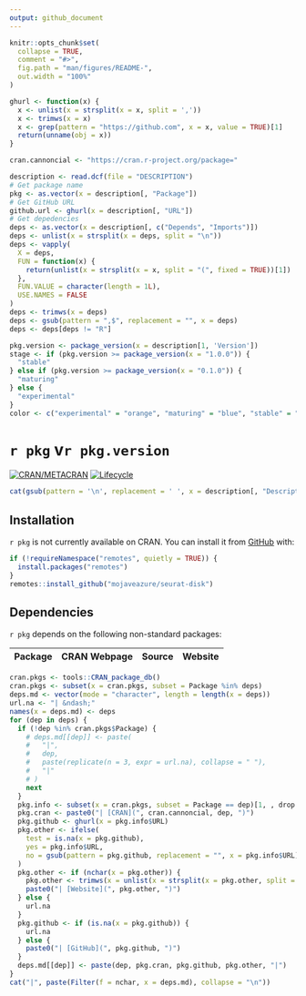 ```yaml
---
output: github_document
---
```


<!-- README.md is generated from README.Rmd. Please edit that file -->

```r
knitr::opts_chunk$set(
  collapse = TRUE,
  comment = "#>",
  fig.path = "man/figures/README-",
  out.width = "100%"
)
```

```r
ghurl <- function(x) {
  x <- unlist(x = strsplit(x = x, split = ','))
  x <- trimws(x = x)
  x <- grep(pattern = "https://github.com", x = x, value = TRUE)[1]
  return(unname(obj = x))
}
```

```r
cran.cannoncial <- "https://cran.r-project.org/package="
```

```r
description <- read.dcf(file = "DESCRIPTION")
# Get package name
pkg <- as.vector(x = description[, "Package"])
# Get GitHub URL
github.url <- ghurl(x = description[, "URL"])
# Get depedencies
deps <- as.vector(x = description[, c("Depends", "Imports")])
deps <- unlist(x = strsplit(x = deps, split = "\n"))
deps <- vapply(
  X = deps,
  FUN = function(x) {
    return(unlist(x = strsplit(x = x, split = "(", fixed = TRUE))[1])
  },
  FUN.VALUE = character(length = 1L),
  USE.NAMES = FALSE
)
deps <- trimws(x = deps)
deps <- gsub(pattern = ",$", replacement = "", x = deps)
deps <- deps[deps != "R"]
```

```r
pkg.version <- package_version(x = description[1, 'Version'])
stage <- if (pkg.version >= package_version(x = "1.0.0")) {
  "stable"
} else if (pkg.version >= package_version(x = "0.1.0")) {
  "maturing"
} else {
  "experimental"
}
color <- c("experimental" = "orange", "maturing" = "blue", "stable" = "brightgreen")[stage]
```

# `r pkg` v`r pkg.version`

<!-- badges: start -->
[![CRAN/METACRAN](https://img.shields.io/cran/v/`r pkg`)](`r paste0(cran.cannoncial, pkg)`)
[![Lifecycle](https://img.shields.io/badge/lifecycle-`r stage`-`r color`.svg)](`r github.url`)
<!-- badges: end -->

<!-- Interfaces for HDF5-based Single Cell File Formats -->

```r
cat(gsub(pattern = '\n', replacement = ' ', x = description[, "Description"]))
```

## Installation

`r pkg` is not currently available on CRAN.
You can install it from [GitHub](`r github.url`) with:

``` r
if (!requireNamespace("remotes", quietly = TRUE)) {
  install.packages("remotes")
}
remotes::install_github("mojaveazure/seurat-disk")
```

## Dependencies

`r pkg` depends on the following non-standard packages:

| Package | CRAN Webpage | Source | Website |
|:-------:|:------------:|:------:|:-------:|
```r
cran.pkgs <- tools::CRAN_package_db()
cran.pkgs <- subset(x = cran.pkgs, subset = Package %in% deps)
deps.md <- vector(mode = "character", length = length(x = deps))
url.na <- "| &ndash;"
names(x = deps.md) <- deps
for (dep in deps) {
  if (!dep %in% cran.pkgs$Package) {
    # deps.md[[dep]] <- paste(
    #   "|", 
    #   dep, 
    #   paste(replicate(n = 3, expr = url.na), collapse = " "),
    #   "|"
    # )
    next
  }
  pkg.info <- subset(x = cran.pkgs, subset = Package == dep)[1, , drop = FALSE]
  pkg.cran <- paste0("| [CRAN](", cran.cannoncial, dep, ")")
  pkg.github <- ghurl(x = pkg.info$URL)
  pkg.other <- ifelse(
    test = is.na(x = pkg.github),
    yes = pkg.info$URL,
    no = gsub(pattern = pkg.github, replacement = "", x = pkg.info$URL)
  )
  pkg.other <- if (nchar(x = pkg.other)) {
    pkg.other <- trimws(x = unlist(x = strsplit(x = pkg.other, split = ","))[1])
    paste0("| [Website](", pkg.other, ")")
  } else {
    url.na
  }
  pkg.github <- if (is.na(x = pkg.github)) {
    url.na
  } else {
    paste0("| [GitHub](", pkg.github, ")")
  }
  deps.md[[dep]] <- paste(dep, pkg.cran, pkg.github, pkg.other, "|")
}
cat("|", paste(Filter(f = nchar, x = deps.md), collapse = "\n"))
```
